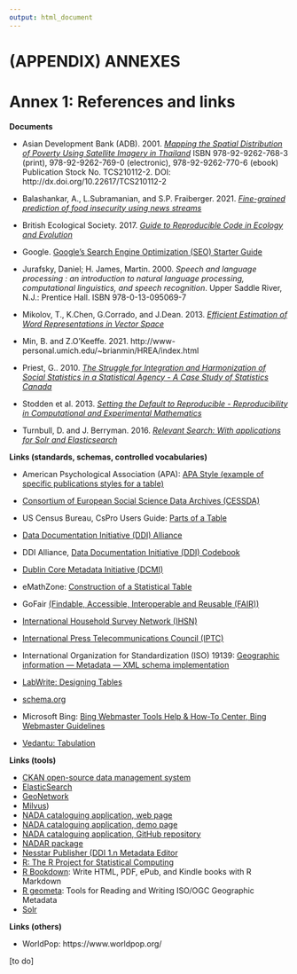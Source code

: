---
output: html_document
---

# (APPENDIX) ANNEXES {-}

# Annex 1: References and links {-}

**Documents**

- Asian Development Bank (ADB). 2001. [*Mapping the Spatial Distribution of Poverty Using Satellite Imagery in Thailand*](http://dx.doi.org/10.22617/TCS210112-2) ISBN 978-92-9262-768-3 (print), 978-92-9262-769-0 (electronic), 978-92-9262-770-6 (ebook)
Publication Stock No. TCS210112-2. DOI: http://dx.doi.org/10.22617/TCS210112-2

- Balashankar, A., L.Subramanian, and S.P. Fraiberger. 2021. [*Fine-grained prediction of food insecurity using news streams*](https://arxiv.org/pdf/2111.15602.pdf)

- British Ecological Society. 2017. [*Guide to Reproducible Code in Ecology and Evolution*](https://www.britishecologicalsociety.org/wp-content/uploads/2017/12/guide-to-reproducible-code.pdf) 

- Google. [Google's Search Engine Optimization (SEO) Starter Guide](https://developers.google.com/search/docs/beginner/seo-starter-guide)

- Jurafsky, Daniel; H. James, Martin. 2000. *Speech and language processing : an introduction to natural language processing, computational linguistics, and speech recognition*. Upper Saddle River, N.J.: Prentice Hall. ISBN 978-0-13-095069-7

- Mikolov, T., K.Chen, G.Corrado, and J.Dean. 2013. [*Efficient Estimation of Word Representations in Vector Space*](https://arxiv.org/abs/1301.3781)

- Min, B. and Z.O'Keeffe. 2021. http://www-personal.umich.edu/~brianmin/HREA/index.html

- Priest, G.. 2010. [*The Struggle for Integration and Harmonization of Social Statistics in a Statistical Agency - A Case Study of Statistics Canada*](https://www.ihsn.org/sites/default/files/resources/IHSN-WP004.pdf) 

- Stodden et al. 2013. [*Setting the Default to Reproducible - Reproducibility in Computational and Experimental Mathematics*](http://stodden.net/icerm_report.pdf)

- Turnbull, D. and J. Berryman. 2016. [*Relevant Search: With applications for Solr and Elasticsearch*](https://www.manning.com/books/relevant-search) 


**Links (standards, schemas, controlled vocabularies)**

- American Psychological Association (APA): [APA Style (example of specific publications styles for a table)](https://apastyle.apa.org/style-grammar-guidelines/tables-figures/tables)

- [Consortium of European Social Science Data Archives (CESSDA)](https://www.cessda.eu/)

- US Census Bureau, CsPro Users Guide: [Parts of a Table](https://www.csprousers.org/help/CSPro/parts_of_a_table.html)

- [Data Documentation Initiative (DDI) Alliance](https://ddialliance.org/)

- DDI Alliance, [Data Documentation Initiative (DDI) Codebook](https://ddialliance.org/Specification/DDI-Codebook/2.5/)

- [Dublin Core Metadata Initiative (DCMI)](https://www.dublincore.org/)

- eMathZone: [Construction of a Statistical Table](https://www.emathzone.com/tutorials/basic-statistics/construction-of-statistical-table.html)

- GoFair [(Findable, Accessible, Interoperable and Reusable (FAIR))](https://www.go-fair.org/)

- [International Household Survey Network (IHSN)](https://www.ihsn.org/)

- [International Press Telecommunications Council (IPTC)](https://iptc.org/)

- International Organization for Standardization (ISO) 19139: [Geographic information — Metadata — XML schema implementation](https://www.iso.org/standard/32557.html)

- [LabWrite: Designing Tables](https://labwrite.ncsu.edu/res/gh/gh-tables.html)

- [schema.org](https://schema.org/)

- Microsoft Bing: [Bing Webmaster Tools Help & How-To Center, Bing Webmaster Guidelines](https://www.bing.com/webmasters/help/webmaster-guidelines-30fba23a)

- [Vedantu: Tabulation](https://www.vedantu.com/commerce/tabulation)


**Links (tools)**

- [CKAN open-source data management system](https://ckan.org/)
- [ElasticSearch](https://github.com/elastic/elasticsearch) 
- [GeoNetwork](https://geonetwork-opensource.org/)
- [Milvus](https://milvus.io/))
- [NADA cataloguing application, web page](https://nada.ihsn.org/)
- [NADA cataloguing application, demo page](https://nada-demo.ihsn.org/index.php/home)
- [NADA cataloguing application, GitHub repository](https://github.com/ihsn/nada/releases/tag/V5.0.3)
- [NADAR package]()
- [Nesstar Publisher (DDI 1.n Metadata Editor](http://www.nesstar.com/)
- [R: The R Project for Statistical Computing](https://www.r-project.org/)
- [R Bookdown](https://bookdown.org/): Write HTML, PDF, ePub, and Kindle books with R Markdown
- [R geometa](https://cran.r-project.org/web/packages/geometa/index.html): Tools for Reading and Writing ISO/OGC Geographic Metadata
- [Solr](https://solr.apache.org/)

**Links (others)**

- WorldPop: https://www.worldpop.org/




[to do]


